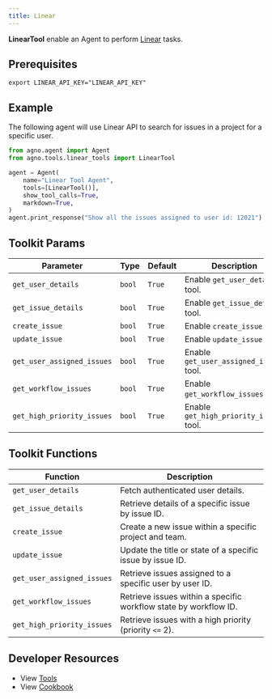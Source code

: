 ```yaml
---
title: Linear
---
```


**LinearTool** enable an Agent to perform [Linear](https://linear.app/) tasks.

## Prerequisites

```shell
export LINEAR_API_KEY="LINEAR_API_KEY"
```

## Example

The following agent will use Linear API to search for issues in a project for a specific user.

```python cookbook/tools/linear_tools.py
from agno.agent import Agent
from agno.tools.linear_tools import LinearTool

agent = Agent(
    name="Linear Tool Agent",
    tools=[LinearTool()],
    show_tool_calls=True,
    markdown=True,
)
agent.print_response("Show all the issues assigned to user id: 12021")

```

## Toolkit Params

| Parameter                  | Type   | Default | Description                             |
| -------------------------- | ------ | ------- | --------------------------------------- |
| `get_user_details`         | `bool` | `True`  | Enable `get_user_details` tool.         |
| `get_issue_details`        | `bool` | `True`  | Enable `get_issue_details` tool.        |
| `create_issue`             | `bool` | `True`  | Enable `create_issue` tool.             |
| `update_issue`             | `bool` | `True`  | Enable `update_issue` tool.             |
| `get_user_assigned_issues` | `bool` | `True`  | Enable `get_user_assigned_issues` tool. |
| `get_workflow_issues`      | `bool` | `True`  | Enable `get_workflow_issues` tool.      |
| `get_high_priority_issues` | `bool` | `True`  | Enable `get_high_priority_issues` tool. |

## Toolkit Functions

| Function                   | Description                                                      |
| -------------------------- | ---------------------------------------------------------------- |
| `get_user_details`         | Fetch authenticated user details.                                |
| `get_issue_details`        | Retrieve details of a specific issue by issue ID.                |
| `create_issue`             | Create a new issue within a specific project and team.           |
| `update_issue`             | Update the title or state of a specific issue by issue ID.       |
| `get_user_assigned_issues` | Retrieve issues assigned to a specific user by user ID.          |
| `get_workflow_issues`      | Retrieve issues within a specific workflow state by workflow ID. |
| `get_high_priority_issues` | Retrieve issues with a high priority (priority `<=` 2).          |

## Developer Resources

- View [Tools](https://github.com/phidatahq/agno/blob/main/libs/agno/agno/tools/linear_tools.py)
- View [Cookbook](https://github.com/phidatahq/agno/blob/main/cookbook/tools/linear_tools.py)
